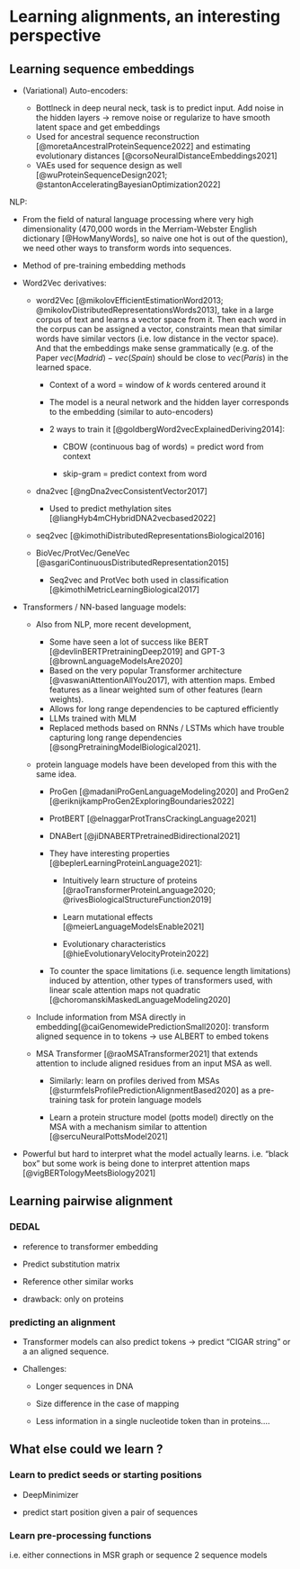 # Learning alignments, an interesting perspective

## Learning sequence embeddings

-   (Variational) Auto-encoders:

    -   Bottlneck in deep neural neck, task is to predict input. Add noise in the hidden layers -\> remove noise or regularize to have smooth latent space and get embeddings
    -   Used for ancestral sequence reconstruction [@moretaAncestralProteinSequence2022] and estimating evolutionary distances [@corsoNeuralDistanceEmbeddings2021]
    -   VAEs used for sequence design as well [@wuProteinSequenceDesign2021; @stantonAcceleratingBayesianOptimization2022]

NLP:

-   From the field of natural language processing where very high dimensionality (470,000 words in the Merriam-Webster English dictionary [@HowManyWords], so naive one hot is out of the question), we need other ways to transform words into sequences.

-   Method of pre-training embedding methods

-   Word2Vec derivatives:

    -   word2Vec [@mikolovEfficientEstimationWord2013; @mikolovDistributedRepresentationsWords2013], take in a large corpus of text and learns a vector space from it. Then each word in the corpus can be assigned a vector, constraints mean that similar words have similar vectors (i.e. low distance in the vector space). And that the embeddings make sense grammatically (e.g. of the Paper $vec(Madrid) - vec(Spain)$ should be close to $vec(Paris)$ in the learned space.

        -   Context of a word = window of $k$ words centered around it

        -   The model is a neural network and the hidden layer corresponds to the embedding (similar to auto-encoders)

        -   2 ways to train it [@goldbergWord2vecExplainedDeriving2014]:

            -   CBOW (continuous bag of words) = predict word from context

            -   skip-gram = predict context from word

    -   dna2vec [@ngDna2vecConsistentVector2017]

        -   Used to predict methylation sites [@liangHyb4mCHybridDNA2vecbased2022]

    -   seq2vec [@kimothiDistributedRepresentationsBiological2016]

    -   BioVec/ProtVec/GeneVec [@asgariContinuousDistributedRepresentation2015]

        -   Seq2vec and ProtVec both used in classification [@kimothiMetricLearningBiological2017]

-   Transformers / NN-based language models:

    -   Also from NLP, more recent development,

        -   Some have seen a lot of success like BERT [@devlinBERTPretrainingDeep2019] and GPT-3 [@brownLanguageModelsAre2020]
        -   Based on the very popular Transformer architecture [@vaswaniAttentionAllYou2017], with attention maps. Embed features as a linear weighted sum of other features (learn weights).
        -   Allows for long range dependencies to be captured efficiently
        -   LLMs trained with MLM
        -   Replaced methods based on RNNs / LSTMs which have trouble capturing long range dependencies [@songPretrainingModelBiological2021].

    -   protein language models have been developed from this with the same idea.

        -   ProGen [@madaniProGenLanguageModeling2020] and ProGen2 [@eriknijkampProGen2ExploringBoundaries2022]

        -   ProtBERT [@elnaggarProtTransCrackingLanguage2021]

        -   DNABert [@jiDNABERTPretrainedBidirectional2021]

        -   They have interesting properties [@beplerLearningProteinLanguage2021]:

            -   Intuitively learn structure of proteins [@raoTransformerProteinLanguage2020; @rivesBiologicalStructureFunction2019]

            -   Learn mutational effects [@meierLanguageModelsEnable2021]

            -   Evolutionary characteristics [@hieEvolutionaryVelocityProtein2022]

        -   To counter the space limitations (i.e. sequence length limitations) induced by attention, other types of transformers used, with linear scale attention maps not quadratic [@choromanskiMaskedLanguageModeling2020]

    -   Include information from MSA directly in embedding[@caiGenomewidePredictionSmall2020]: transform aligned sequence in to tokens -\> use ALBERT to embed tokens

    -   MSA Transformer [@raoMSATransformer2021] that extends attention to include aligned residues from an input MSA as well.

        -   Similarly: learn on profiles derived from MSAs [@sturmfelsProfilePredictionAlignmentBased2020] as a pre-training task for protein language models

        -   Learn a protein structure model (potts model) directly on the MSA with a mechanism similar to attention [@sercuNeuralPottsModel2021]

-   Powerful but hard to interpret what the model actually learns. i.e. "black box" but some work is being done to interpret attention maps [@vigBERTologyMeetsBiology2021]

## Learning pairwise alignment

### DEDAL

-   reference to transformer embedding

-   Predict substitution matrix

-   Reference other similar works

-   drawback: only on proteins

### predicting an alignment

-   Transformer models can also predict tokens -\> predict "CIGAR string" or a an aligned sequence.

-   Challenges:

    -   Longer sequences in DNA

    -   Size difference in the case of mapping

    -   Less information in a single nucleotide token than in proteins....

## What else could we learn ?

### Learn to predict seeds or starting positions

-   DeepMinimizer

-   predict start position given a pair of sequences

### Learn pre-processing functions

i.e. either connections in MSR graph or sequence 2 sequence models

```{=tex}
% \printbibliography[segment=\therefsegment,heading=subbibintoc,title={References for chapter \thechapter}]
```
